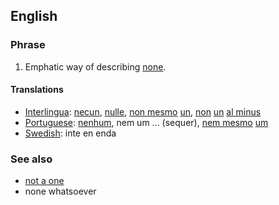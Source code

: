 ==English==

===Phrase===
{{infl|en|phrase|head=[[not]] [[even]]  [[one]]}}

# Emphatic way of describing [[none]].

====Translations====
* [[Interlingua]]: [[necun]], [[nulle]], [[non mesmo]] [[un]], [[non]] [[un]] [[al minus]]
* [[Portuguese]]: [[nenhum]], nem um ... (sequer), [[nem mesmo]] [[um]]
* [[Swedish]]: inte en enda

===See also===
* [[not a one]]
* none whatsoever